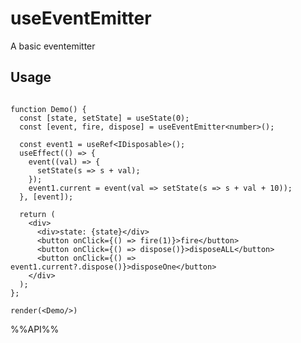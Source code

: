 # useEventEmitter

A basic eventemitter


## Usage

```tsx live noInline

function Demo() {
  const [state, setState] = useState(0);
  const [event, fire, dispose] = useEventEmitter<number>();

  const event1 = useRef<IDisposable>();
  useEffect(() => {
    event((val) => {
      setState(s => s + val);
    });
    event1.current = event(val => setState(s => s + val + 10));
  }, [event]);

  return (
    <div>
      <div>state: {state}</div>
      <button onClick={() => fire(1)}>fire</button>
      <button onClick={() => dispose()}>disposeALL</button>
      <button onClick={() => event1.current?.dispose()}>disposeOne</button>
    </div>
  );
};

render(<Demo/>)
```

%%API%%